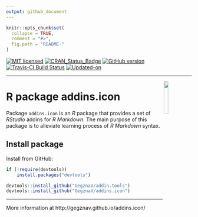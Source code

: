 ```yaml
---
output: github_document
---
```


<!-- 

TO DO: 

1. Create an interactive addin, that enables to select icon:
    a. include icon preview;
    b. search posibility;
    c. icon options as in, e.g.,`icon::fa()`
    d. "remembers" several last used icons.

-->

<!-- README.md is generated from README.Rmd. Please edit that file -->

```r
knitr::opts_chunk$set(
  collapse = TRUE,
  comment = "#>",
  fig.path = "README-"
)
```

[![MIT licensed](https://img.shields.io/badge/license-MIT-blue.svg)](https://opensource.org/licenses/MIT)
[![CRAN_Status_Badge](http://www.r-pkg.org/badges/version/addins.icon)](https://cran.r-project.org/package=addins.icon)
[![GitHub version](https://img.shields.io/badge/GitHub-`r packageVersion("addins.icon")`-brightgreen.svg)](https://github.com/GegznaV/addins.icon)
[![Travis-CI Build Status](https://travis-ci.org/GegznaV/addins.icon.png?branch=master)](https://travis-ci.org/GegznaV/addins.icon)
[![Updated-on](https://img.shields.io/badge/Updated%20on-`r gsub('-', '--', Sys.Date())`-yellowgreen.svg)](/commits/master)
<!-- [![Research software impact](http://depsy.org/api/package/cran/addins.icon/badge.svg)](http://depsy.org/package/r/addins.icon) -->

<!-- [![Rdoc](http://www.rdocumentation.org/badges/version/addins.icon)](http://www.rdocumentation.org/packages/addins.icon) -->

<!--
```r
knitr::include_graphics("http://gegznav.github.io/addins.icon/logo.png")
```
-->
***

<img src="http://gegznav.github.io/addins.icon/logo.png" align="right" width="15%" height="15%"/> 
   
R package **addins.icon**  
=========================================================================

Package `addins.icon` is an *R* package that provides a set of *RStudio* addins for *R Markdown*. The main purpose of this package is to alleviate learning process of *R Markdown* syntax. 


Install package
---------------------------

<!-- Install released version from CRAN: -->
<!-- ```{r Install package from CRAN, eval=FALSE} -->
<!-- install.packages("addins.icon") -->
<!-- ``` -->

Install <!-- development version --> from GitHub:
```r
if (!require(devtools)) 
    install.packages("devtools")

devtools::install_github("GegznaV/addin.tools")
devtools::install_github("GegznaV/addins.icon")
```


***

More information at http://gegznav.github.io/addins.icon/



